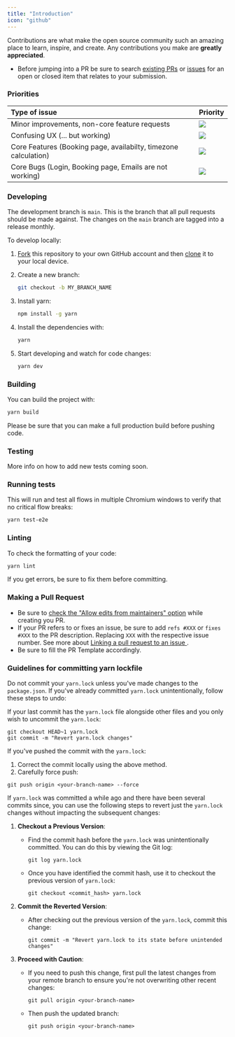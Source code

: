 ```yaml
---
title: "Introduction"
icon: "github"
---
```


Contributions are what make the open source community such an amazing place to learn, inspire, and create. Any contributions you make are **greatly appreciated**.

- Before jumping into a PR be sure to search [existing PRs](https://github.com/calcom/cal.com/pulls) or [issues](https://github.com/calcom/cal.com/issues) for an open or closed item that relates to your submission.

### Priorities 

| Type of issue                                                   | Priority                                            |
| :-------------------------------------------------------------- | :-------------------------------------------------- |
| Minor improvements, non-core feature requests                   | <img className="m-0" noZoom src="./images/low-priority.svg" />    |
| Confusing UX (... but working)                                  | <img className="m-0" noZoom src="./images/medium-priority.svg" /> |
| Core Features (Booking page, availabilty, timezone calculation) | <img className="m-0" noZoom src="./images/high-priority.svg" />   |
| Core Bugs (Login, Booking page, Emails are not working)         | <img className="m-0" noZoom src="./images/urgent-priority.svg" /> |


### Developing

The development branch is `main`. This is the branch that all pull
requests should be made against. The changes on the `main`
branch are tagged into a release monthly.

To develop locally:

1. [Fork](https://help.github.com/articles/fork-a-repo/) this repository to your
   own GitHub account and then
   [clone](https://help.github.com/articles/cloning-a-repository/) it to your local device.
2. Create a new branch:

   ```bash
   git checkout -b MY_BRANCH_NAME
   ```

3. Install yarn:

   ```bash
   npm install -g yarn
   ```

4. Install the dependencies with:

   ```bash
   yarn
   ```

5. Start developing and watch for code changes:

   ```bash
   yarn dev
   ```

### Building

You can build the project with:

```bash
yarn build
```

Please be sure that you can make a full production build before pushing code.

### Testing

More info on how to add new tests coming soon.

### Running tests

This will run and test all flows in multiple Chromium windows to verify that no critical flow breaks:

```bash
yarn test-e2e
```

### Linting

To check the formatting of your code:

```bash
yarn lint
```

If you get errors, be sure to fix them before committing.

### Making a Pull Request

- Be sure to [check the "Allow edits from maintainers" option](https://docs.github.com/en/pull-requests/collaborating-with-pull-requests/working-with-forks/allowing-changes-to-a-pull-request-branch-created-from-a-fork) while creating you PR.
- If your PR refers to or fixes an issue, be sure to add `refs #XXX` or `fixes #XXX` to the PR description. Replacing `XXX` with the respective issue number. See more about [Linking a pull request to an issue
  ](https://docs.github.com/en/issues/tracking-your-work-with-issues/linking-a-pull-request-to-an-issue).
- Be sure to fill the PR Template accordingly.

### Guidelines for committing yarn lockfile

Do not commit your `yarn.lock` unless you've made changes to the `package.json`. If you've already committed `yarn.lock` unintentionally, follow these steps to undo:

If your last commit has the `yarn.lock` file alongside other files and you only wish to uncommit the `yarn.lock`:
   ```git
   git checkout HEAD~1 yarn.lock
   git commit -m "Revert yarn.lock changes"
   ```
If you've pushed the commit with the `yarn.lock`:
   1. Correct the commit locally using the above method.
   2. Carefully force push:

   ```git
   git push origin <your-branch-name> --force
   ```

If `yarn.lock` was committed a while ago and there have been several commits since, you can use the following steps to revert just the `yarn.lock` changes without impacting the subsequent changes:

1. **Checkout a Previous Version**:
   - Find the commit hash before the `yarn.lock` was unintentionally committed. You can do this by viewing the Git log:
     ```git
     git log yarn.lock
     ```
   - Once you have identified the commit hash, use it to checkout the previous version of `yarn.lock`:
     ```git
     git checkout <commit_hash> yarn.lock
     ```

2. **Commit the Reverted Version**:
   - After checking out the previous version of the `yarn.lock`, commit this change:
     ```git
     git commit -m "Revert yarn.lock to its state before unintended changes"
     ```

3. **Proceed with Caution**:
   - If you need to push this change, first pull the latest changes from your remote branch to ensure you're not overwriting other recent changes:
     ```git
     git pull origin <your-branch-name>
     ```
   - Then push the updated branch:
     ```git
     git push origin <your-branch-name>
     ```